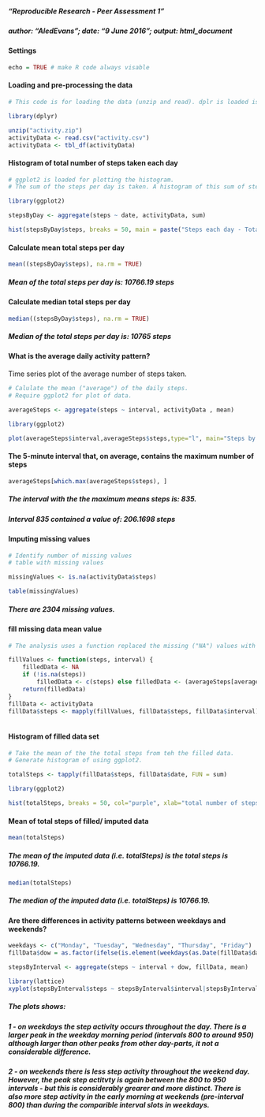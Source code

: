 ##### "Reproducible Research - Peer Assessment 1"

##### author: "AledEvans"; date: "9 June 2016"; output: html_document



#### Settings

```{r settings}
echo = TRUE # make R code always visable 
```

#### Loading and pre-processing the data

```{r data load and pre-process}
# This code is for loading the data (unzip and read). dplr is loaded is loaded to aid the data analysis including activity data being structured as a tbl data frame.

library(dplyr)

unzip("activity.zip")
activityData <- read.csv("activity.csv")
activityData <- tbl_df(activityData)

```


#### Histogram of total number of steps taken each day

```{r histogram total mean steps}

# ggplot2 is loaded for plotting the histogram. 
# The sum of the steps per day is taken. A histogram of this sum of steps is generated. 

library(ggplot2)

stepsByDay <- aggregate(steps ~ date, activityData, sum)

hist(stepsByDay$steps, breaks = 50, main = paste("Steps each day - Total"), col="purple", xlab="Number of Steps")
```


#### Calculate mean total steps per day 

```{r mean total steps per day}

mean((stepsByDay$steps), na.rm = TRUE)

```

##### Mean of the total steps per day is: 10766.19 steps


#### Calculate median total steps per day 

```{r median total steps per day}

median((stepsByDay$steps), na.rm = TRUE)
```

##### Median of the total steps per day is: 10765 steps


#### What is the average daily activity pattern?
Time series plot of the average number of steps taken.

``` {r plot average daily pattern} 

# Calulate the mean ("average") of the daily steps.
# Require ggplot2 for plot of data. 

averageSteps <- aggregate(steps ~ interval, activityData , mean)

library(ggplot2)

plot(averageSteps$interval,averageSteps$steps,type="l", main="Steps by day - Average", xlab="Interval", ylab="Number of steps", col="purple")

```


#### The 5-minute interval that, on average, contains the maximum number of steps

```{r interval with max of mean steps}

averageSteps[which.max(averageSteps$steps), ]

```

##### The interval with the the maximum means steps is: 835.
##### Interval 835 contained a value of: 206.1698 steps


#### Imputing missing values

```{r impute missing values}

# Identify number of missing values
# table with missing values

missingValues <- is.na(activityData$steps) 

table(missingValues) 

```

##### There are 2304 missing values.


#### fill missing data mean value

```{r fill missing values}
# The analysis uses a function replaced the missing ("NA") values with the mean/ average steps for the interval.

fillValues <- function(steps, interval) {
    filledData <- NA
    if (!is.na(steps))
        filledData <- c(steps) else filledData <- (averageSteps[averageSteps$interval == interval, "steps"])
    return(filledData)
}
fillData <- activityData
fillData$steps <- mapply(fillValues, fillData$steps, fillData$interval)
 
```


#### Histogram of filled data set

```{r histogram of filled data}

# Take the mean of the the total steps from teh the filled data.
# Generate histogram of using ggplot2.

totalSteps <- tapply(fillData$steps, fillData$date, FUN = sum)

library(ggplot2)

hist(totalSteps, breaks = 50, col="purple", xlab="total number of steps each day", ylab = "steps")
```


#### Mean of total steps of filled/ imputed data

```{r mean total steps}

mean(totalSteps)

```

##### The mean of the imputed data (i.e. totalSteps) is the total steps is 10766.19.

```{r median of total steps}

median(totalSteps)

```

##### The median of the imputed data (i.e. totalSteps) is 10766.19.


#### Are there differences in activity patterns between weekdays and weekends?

```{r cliassifay days as weekday or weekend}
weekdays <- c("Monday", "Tuesday", "Wednesday", "Thursday", "Friday")
fillData$dow = as.factor(ifelse(is.element(weekdays(as.Date(fillData$date)), weekdays), "Weekdays", "Weekends"))

stepsByInterval <- aggregate(steps ~ interval + dow, fillData, mean)

library(lattice)
xyplot(stepsByInterval$steps ~ stepsByInterval$interval|stepsByInterval$dow, main="Steps by day - Average",xlab="Interval", ylab="Steps", layout=c(1,2), type="l", col="purple")

```

##### The plots shows:
##### 1 - on weekdays the step activity occurs throughout the day. There is a larger peak in the weekday morning period (intervals 800 to around 950) although larger than other peaks from other day-parts, it not a considerable difference.

##### 2 - on weekends there is less step activity throughout the weekend day. However, the peak step actitvty is again between the 800 to 950 intervals - but this is considerably grearer and more distinct. There is also more step activity in the early morning at weekends (pre-interval 800) than during the comparible interval slots in weekdays. 



